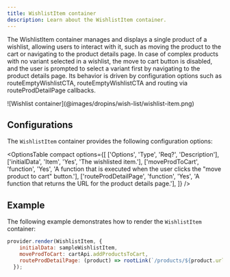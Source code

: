 ```yaml
---
title: WishlistItem container
description: Learn about the WishlistItem container.
---
```



The WishlistItem container manages and displays a single product of a wishlist, allowing users to interact with it, such as moving the product to the cart or navigating to the product details page.
In case of complex products with no variant selected in a wishlist, the move to cart button is disabled, and the user is prompted to select a variant first by navigating to the product details page.
Its behavior is driven by configuration options such as routeEmptyWishlistCTA, routeEmptyWishlistCTA and routing via routeProdDetailPage callbacks.

<Diagram caption="WishlistItem container">
  ![Wishlist container](@images/dropins/wish-list/wishlist-item.png)
</Diagram>

## Configurations

The `WishlistItem` container provides the following configuration options:

<OptionsTable
compact
    options={[
        ['Options', 'Type', 'Req?', 'Description'],
        ['initialData', 'Item', 'Yes', 'The wishlisted item.'],
        ['moveProdToCart', 'function', 'Yes', 'A function that is executed when the user clicks the "move product to cart" button.'],
        ['routeProdDetailPage', 'function', 'Yes', 'A function that returns the URL for the product details page.'],
    ]}
/>

## Example

The following example demonstrates how to render the `WishlistItem` container:

```javascript
provider.render(WishlistItem, {
    initialData: sampleWishlistItem,
    moveProdToCart: cartApi.addProductsToCart,
    routeProdDetailPage: (product) => rootLink(`/products/${product.urlKey}/${product.sku}`),
  });
```
